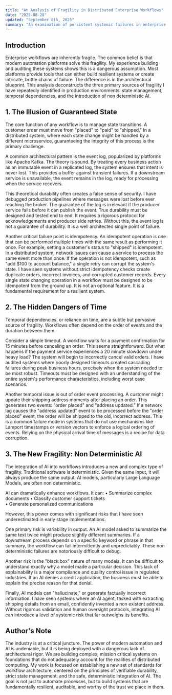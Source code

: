```yaml
---
title: "An Analysis of Fragility in Distributed Enterprise Workflows"
date: "2025-08-28"
updated: "September 8th, 2025"
summary: "An examination of persistent systemic failures in enterprise workflows despite mature orchestration platforms, exploring the fundamental distributed systems challenges amplified by hybrid architectures and AI integration."
---
```


## Introduction

Enterprise workflows are inherently fragile. The common belief is that modern automation platforms solve this fragility. My experience building and auditing these systems shows this is a dangerous assumption. Most platforms provide tools that can either build resilient systems or create intricate, brittle chains of failure. The difference is in the architectural blueprint. This analysis deconstructs the three primary sources of fragility I have repeatedly identified in production environments: state management, temporal dependencies, and the introduction of non deterministic AI.

## 1. The Illusion of Guaranteed State

The core function of any workflow is to manage state transitions. A customer order must move from "placed" to "paid" to "shipped." In a distributed system, where each state change might be handled by a different microservice, guaranteeing the integrity of this process is the primary challenge.

A common architectural pattern is the event log, popularized by platforms like Apache Kafka. The theory is sound. By treating every business action as an immutable event in a replicated log, the system ensures that intent is never lost. This provides a buffer against transient failures. If a downstream service is unavailable, the event remains in the log, ready for processing when the service recovers.

This theoretical durability often creates a false sense of security. I have debugged production pipelines where messages were lost before ever reaching the broker. The guarantee of the log is irrelevant if the producer service fails before it can publish the event. True durability must be designed and tested end to end. It requires a rigorous protocol for acknowledgements and producer side retries. Without this, the event log is not a guarantee of durability. It is a well architected single point of failure.

Another critical failure point is idempotency. An idempotent operation is one that can be performed multiple times with the same result as performing it once. For example, setting a customer's status to "shipped" is idempotent. In a distributed system, network issues can cause a service to process the same event more than once. If the operation is not idempotent, such as "add $100 to account balance," a single retry can corrupt the system's state. I have seen systems without strict idempotency checks create duplicate orders, incorrect invoices, and corrupted customer records. Every single state changing operation in a workflow must be designed to be idempotent from the ground up. It is not an optional feature. It is a fundamental requirement for a resilient system.

## 2. The Hidden Dangers of Time

Temporal dependencies, or reliance on time, are a subtle but pervasive source of fragility. Workflows often depend on the order of events and the duration between them.

Consider a simple timeout. A workflow waits for a payment confirmation for 15 minutes before canceling an order. This seems straightforward. But what happens if the payment service experiences a 20 minute slowdown under heavy load? The system will begin to incorrectly cancel valid orders. I have audited systems where poorly designed timeouts created cascading failures during peak business hours, precisely when the system needed to be most robust. Timeouts must be designed with an understanding of the entire system's performance characteristics, including worst case scenarios.

Another temporal issue is out of order event processing. A customer might update their shipping address moments after placing an order. This generates two events: "order placed" and "address updated." If a network lag causes the "address updated" event to be processed before the "order placed" event, the order will be shipped to the old, incorrect address. This is a common failure mode in systems that do not use mechanisms like Lamport timestamps or version vectors to enforce a logical ordering of events. Relying on the physical arrival time of messages is a recipe for data corruption.

## 3. The New Fragility: Non Deterministic AI

The integration of AI into workflows introduces a new and complex type of fragility. Traditional software is deterministic. Given the same input, it will always produce the same output. AI models, particularly Large Language Models, are often non deterministic.

AI can dramatically enhance workflows. It can:
• Summarize complex documents
• Classify customer support tickets  
• Generate personalized communications

However, this power comes with significant risks that I have seen underestimated in early stage implementations.

One primary risk is variability in output. An AI model asked to summarize the same text twice might produce slightly different summaries. If a downstream process depends on a specific keyword or phrase in that summary, the workflow can fail intermittently and unpredictably. These non deterministic failures are notoriously difficult to debug.

Another risk is the "black box" nature of many models. It can be difficult to understand exactly why a model made a particular decision. This lack of explainability is a major compliance and quality control issue in regulated industries. If an AI denies a credit application, the business must be able to explain the precise reason for that denial.

Finally, AI models can "hallucinate," or generate factually incorrect information. I have seen systems where an AI agent, tasked with extracting shipping details from an email, confidently invented a non existent address. Without rigorous validation and human oversight protocols, integrating AI can introduce a level of systemic risk that far outweighs its benefits.

## Author's Note

The industry is at a critical juncture. The power of modern automation and AI is undeniable, but it is being deployed with a dangerous lack of architectural rigor. We are building complex, mission critical systems on foundations that do not adequately account for the realities of distributed computing. My work is focused on establishing a new set of standards for workflow architecture, centered on the principles of verifiable durability, strict state management, and the safe, deterministic integration of AI. The goal is not just to automate processes, but to build systems that are fundamentally resilient, auditable, and worthy of the trust we place in them.